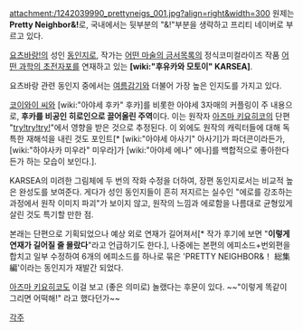 attachment:/1242039990_prettyneigs_001.jpg?align=right&width=300 원제는 '''Pretty Neighbor&!'''로, 국내에서는 뒷부분의 "&!"부분을 생략하고 프리티 네이버로 부르고 있다. 

[[요츠바랑!]]의 성인 [[동인지]]로, 작가는 [[어떤 마술의 금서목록]]의 정식코미컬라이즈 작품 [[어떤 과학의 초전자포]]를 연재하고 있는 '''[wiki:"후유카와 모토이" KARSEA]'''. 


요츠바랑 관련 동인지 중에서는 [[여름감기]]와 더불어 가장 높은 인지도를 가지고 있다.

[[코이와이 씨]]와 [wiki:"아야세 후카" 후카]를 비롯한 아야세 3자매의 커플링이 주 내용으로, '''후카를 비공인 히로인으로 끌어올린 주역'''이다. 이는 원작자 [[아즈마 키요히코]]의 단편 "[[try!try!try!]]"에서 영향을 받은 것으로 추정된다. 이 외에도 원작의 캐릭터들에 대해 독특한 재해석을 내린 것도 포인트[* [wiki:"아야세 아사기" 아사기]가 파더콘이라든가, [wiki:"하야사카 미우라" 미우라]가 [wiki:"아야세 에나" 에나]를 백합적으로 좋아한다든가 하는 모습이 보인다.].
  
KARSEA의 미려한 그림체에 두 번의 작화 수정을 더하여, 장편 동인지로서는 비교적 높은 완성도를 보여준다. 게다가 성인 동인지들이 흔히 저지르는 실수인 "에로를 강조하는 과정에서 원작 이미지 파괴"가 보이지 않고, 원작의 느낌과 에로함을 나름대로 균형있게 살린 것도 특기할 만한 점.

본래는 단편으로 기획되었으나 예상 외로 연재가 길어져서[* 작가 후기에 보면 "'''이렇게 연재가 길어질 줄 몰랐다'''"라고 언급하기도 한다.], 나중에는 본편의 에피소드+번외편을 합치고 일부 수정하여 6개의 에피소드를 하나로 묶은 'PRETTY NEIGHBOR&！ 総集編'이라는 동인지가 재발간 되었다.

[[아즈마 키요히코]]도 이걸 보고 (좋은 의미로) 놀랬다는 후문이 있다. ~~"이렇게 똑같이 그리면 어떡해!" 라고 했다던가~~

[[각주]]

